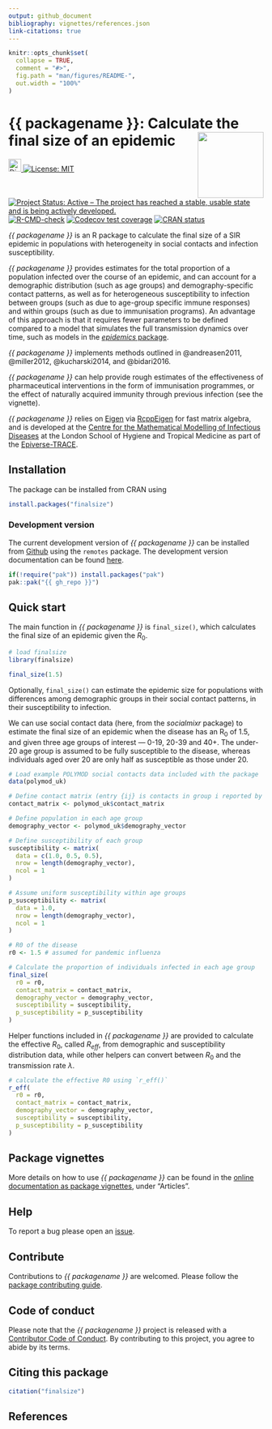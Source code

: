 ```yaml
---
output: github_document
bibliography: vignettes/references.json
link-citations: true
---
```


```r
knitr::opts_chunk$set(
  collapse = TRUE,
  comment = "#>",
  fig.path = "man/figures/README-",
  out.width = "100%"
)
```

# {{ packagename }}: Calculate the final size of an epidemic <img src="man/figures/logo.svg" align="right" width="130"/>

<!-- badges: start -->
<a href="https://app.digitalpublicgoods.net/a/10557"><img src="https://digitalpublicgoods.net/registry/dpgicon.svg" alt="Digital Public Good" height="25">
[![License: MIT](https://img.shields.io/badge/License-MIT-blue.svg)](https://opensource.org/license/mit)
[![Project Status: Active – The project has reached a stable, usable state and is being actively developed.](https://www.repostatus.org/badges/latest/active.svg)](https://www.repostatus.org/#active)
[![R-CMD-check](https://github.com/{{ gh_repo }}/actions/workflows/R-CMD-check.yaml/badge.svg)](https://github.com/{{ gh_repo }}/actions/workflows/R-CMD-check.yaml)
[![Codecov test coverage](https://codecov.io/gh/{{ gh_repo }}/branch/main/graph/badge.svg)](https://app.codecov.io/gh/{{ gh_repo }}?branch=main)
[![CRAN status](https://www.r-pkg.org/badges/version/finalsize)](https://CRAN.R-project.org/package=finalsize)
<!-- badges: end -->

_{{ packagename }}_ is an R package to calculate the final size of a SIR epidemic in populations with heterogeneity in social contacts and infection susceptibility.

_{{ packagename }}_ provides estimates for the total proportion of a population infected over the course of an epidemic, and can account for a demographic distribution (such as age groups) and demography-specific contact patterns, as well as for heterogeneous susceptibility to infection between groups (such as due to age-group specific immune responses) and within groups (such as due to immunisation programs). An advantage of this approach is that it requires fewer parameters to be defined compared to a model that simulates the full transmission dynamics over time, such as models in the [_epidemics_ package](https://epiverse-trace.github.io/epidemics/articles/epidemics.html).

_{{ packagename }}_ implements methods outlined in @andreasen2011, @miller2012, @kucharski2014, and @bidari2016.

_{{ packagename }}_ can help provide rough estimates of the effectiveness of pharmaceutical interventions in the form of immunisation programmes, or the effect of naturally acquired immunity through previous infection (see the vignette).

_{{ packagename }}_ relies on [Eigen](https://gitlab.com/libeigen/eigen) via [RcppEigen](https://github.com/RcppCore/RcppEigen) for fast matrix algebra, and is developed at the [Centre for the Mathematical Modelling of Infectious Diseases](https://www.lshtm.ac.uk/research/centres/centre-mathematical-modelling-infectious-diseases) at the London School of Hygiene and Tropical Medicine as part of the [Epiverse-TRACE](https://data.org/initiatives/epiverse/).

## Installation

The package can be installed from CRAN using

```r
install.packages("finalsize")
```

### Development version

The current development version of _{{ packagename }}_ can be installed from [Github](https://github.com/{{ gh_repo }}) using the `remotes` package.
The development version documentation can be found [here](https://epiverse-trace.github.io/finalsize/dev/).

```r
if(!require("pak")) install.packages("pak")
pak::pak("{{ gh_repo }}")
```

## Quick start

The main function in _{{ packagename }}_ is `final_size()`, which calculates the final size of an epidemic given the $R_0$.

```r
# load finalsize
library(finalsize)

final_size(1.5)
```

Optionally, `final_size()` can estimate the epidemic size for populations with differences among demographic groups in their social contact patterns, in their susceptibility to infection.

We can use social contact data (here, from the _socialmixr_ package) to estimate the final size of an epidemic when the disease has an R<sub>0</sub> of 1.5, and given three age groups of interest --- 0-19, 20-39 and 40+.
The under-20 age group is assumed to be fully susceptible to the disease, whereas individuals aged over 20 are only half as susceptible as those under 20.

```r
# Load example POLYMOD social contacts data included with the package
data(polymod_uk)

# Define contact matrix (entry {ij} is contacts in group i reported by group j)
contact_matrix <- polymod_uk$contact_matrix

# Define population in each age group
demography_vector <- polymod_uk$demography_vector

# Define susceptibility of each group
susceptibility <- matrix(
  data = c(1.0, 0.5, 0.5),
  nrow = length(demography_vector),
  ncol = 1
)

# Assume uniform susceptibility within age groups
p_susceptibility <- matrix(
  data = 1.0,
  nrow = length(demography_vector),
  ncol = 1
)

# R0 of the disease
r0 <- 1.5 # assumed for pandemic influenza

# Calculate the proportion of individuals infected in each age group
final_size(
  r0 = r0,
  contact_matrix = contact_matrix,
  demography_vector = demography_vector,
  susceptibility = susceptibility,
  p_susceptibility = p_susceptibility
)
```

Helper functions included in _{{ packagename }}_ are provided to calculate the effective $R_0$, called $R_{eff}$, from demographic and susceptibility distribution data, while other helpers can convert between $R_0$ and the transmission rate $\lambda$.

```r
# calculate the effective R0 using `r_eff()`
r_eff(
  r0 = r0,
  contact_matrix = contact_matrix,
  demography_vector = demography_vector,
  susceptibility = susceptibility,
  p_susceptibility = p_susceptibility
)
```

## Package vignettes

More details on how to use _{{ packagename }}_ can be found in the [online documentation as package vignettes](https://epiverse-trace.github.io/finalsize/), under "Articles".

## Help

To report a bug please open an [issue](https://github.com/{{ gh_repo }}/issues/new/choose).

## Contribute

Contributions to _{{ packagename }}_ are welcomed. Please follow the [package contributing guide](https://github.com/{{ gh_repo }}/blob/main/.github/CONTRIBUTING.md).

## Code of conduct

Please note that the _{{ packagename }}_ project is released with a [Contributor Code of Conduct](https://github.com/epiverse-trace/.github/blob/main/CODE_OF_CONDUCT.md). By contributing to this project, you agree to abide by its terms.


## Citing this package

```r
citation("finalsize")
```

## References
